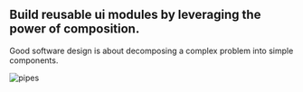 
## Build reusable ui modules by leveraging the power of composition.

<PageDescription>

Good software design is about decomposing a complex problem into simple components.

</PageDescription>

![pipes](../images/pipes.png)
